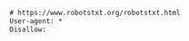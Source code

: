 
```txt  title="jwt-oidc-clerk/app/static/robots.txt"
# https://www.robotstxt.org/robotstxt.html
User-agent: *
Disallow:

```